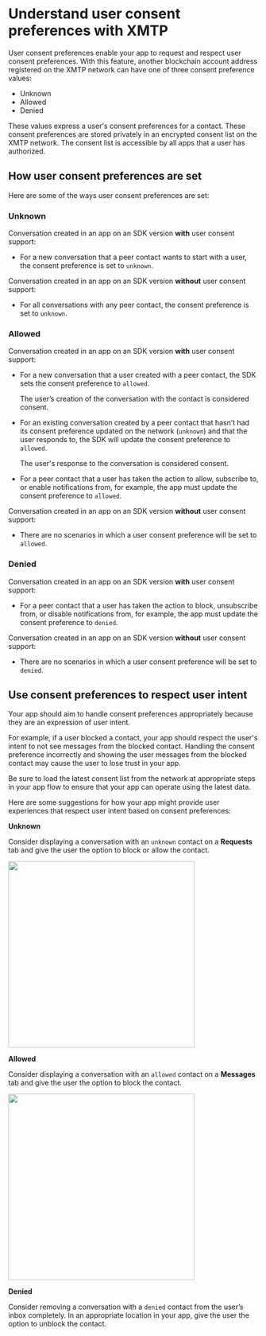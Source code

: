 # Understand user consent preferences with XMTP

User consent preferences enable your app to request and respect user consent preferences. With this feature, another blockchain account address registered on the XMTP network can have one of three consent preference values:

- Unknown
- Allowed
- Denied

These values express a user's consent preferences for a contact. These consent preferences are stored privately in an encrypted consent list on the XMTP network. The consent list is accessible by all apps that a user has authorized.

## How user consent preferences are set

Here are some of the ways user consent preferences are set:

### Unknown

Conversation created in an app on an SDK version **with** user consent support:

- For a new conversation that a peer contact wants to start with a user, the consent preference is set to `unknown`.

Conversation created in an app on an SDK version **without** user consent support:

- For all conversations with any peer contact, the consent preference is set to `unknown`.

### Allowed

Conversation created in an app on an SDK version **with** user consent support:

- For a new conversation that a user created with a peer contact, the SDK sets the consent preference to `allowed`.

  The user’s creation of the conversation with the contact is considered consent.

- For an existing conversation created by a peer contact that hasn’t had its consent preference updated on the network (`unknown`) and that the user responds to, the SDK will update the consent preference to `allowed`.

  The user's response to the conversation is considered consent.

- For a peer contact that a user has taken the action to allow, subscribe to, or enable notifications from, for example, the app must update the consent preference to `allowed`.

Conversation created in an app on an SDK version **without** user consent support:

- There are no scenarios in which a user consent preference will be set to `allowed`.

### Denied

Conversation created in an app on an SDK version **with** user consent support:

- For a peer contact that a user has taken the action to block, unsubscribe from, or disable notifications from, for example, the app must update the consent preference to `denied`.

Conversation created in an app on an SDK version **without** user consent support:

- There are no scenarios in which a user consent preference will be set to `denied`.

## Use consent preferences to respect user intent

Your app should aim to handle consent preferences appropriately because they are an expression of user intent.

For example, if a user blocked a contact, your app should respect the user's intent to not see messages from the blocked contact. Handling the consent preference incorrectly and showing the user messages from the blocked contact may cause the user to lose trust in your app.

Be sure to load the latest consent list from the network at appropriate steps in your app flow to ensure that your app can operate using the latest data.

Here are some suggestions for how your app might provide user experiences that respect user intent based on consent preferences:

**Unknown**

Consider displaying a conversation with an `unknown` contact on a **Requests** tab and give the user the option to block or allow the contact.

<div>
<img src="https://raw.githubusercontent.com/xmtp/docs-xmtp-org/main/docs/pages/img/requests-tab.png" width="375px" />
</div>

**Allowed**

Consider displaying a conversation with an `allowed` contact on a **Messages** tab and give the user the option to block the contact.

<div>
<img src="https://raw.githubusercontent.com/xmtp/docs-xmtp-org/main/docs/pages/img/messages-tab.png" width="375px" />
</div>

**Denied**

Consider removing a conversation with a `denied` contact from the user’s inbox completely. In an appropriate location in your app, give the user the option to unblock the contact.
